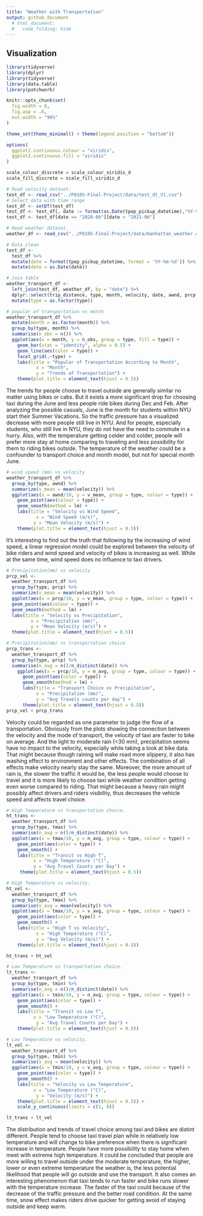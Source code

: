 ```yaml
---
title: "Weather with Transportation"
output: github_document
  # html_document:
  #   code_folding: hide
---
```

## Visualization

```r
library(tidyverse)
library(dplyr)
library(tidyverse)
library(data.table)
library(patchwork)

knitr::opts_chunk$set(
  fig.width = 6,
  fig.asp = .6,
  out.width = "90%"
)

theme_set(theme_minimal() + theme(legend.position = "bottom"))

options(
  ggplot2.continuous.colour = "viridis",
  ggplot2.continuous.fill = "viridis"
)

scale_colour_discrete = scale_colour_viridis_d
scale_fill_discrete = scale_fill_viridis_d
```

```r
# Read velocity dataset.   
test_df <- read_csv("../P8105-Final-Project/data/test_dt_V1.csv")
# Select data with time range
test_df <- setDT(test_df)
test_df <- test_df[, date := format(as.Date(tpep_pickup_datetime),"%Y-%m-%d")]
test_df <- test_df[date >= "2020-06"][date < "2021-06"]

# Read weather dataset. 
weather_df <- read_csv("../P8105-Final-Project/data/manhattan_weather.csv")

# Data clean
test_df <- 
  test_df %>% 
  mutate(date = format(tpep_pickup_datetime, format = '%Y-%m-%d')) %>% 
  mutate(date = as.Date(date))

# Join table
weather_transport_df <-
  left_join(test_df, weather_df, by = "date") %>%
  dplyr::select(trip_distance, type, month, velocity, date, awnd, prcp, snwd, tmax, tmin, tsun) %>% 
  mutate(type = as.factor(type))
```

```r
# popular of transportation vs month
weather_transport_df %>% 
  mutate(month = as.factor(month)) %>% 
  group_by(type, month) %>% 
  summarise(n_obs = n()) %>% 
  ggplot(aes(x = month, y = n_obs, group = type, fill = type)) + 
    geom_bar(stat = "identity", alpha = 0.5) +
    geom_line(aes(color = type)) +
    facet_grid(.~type) +
    labs(title = "Popular of Transportation According to Month", 
           x = "Month", 
           y = "Trends of Transportation") +
    theme(plot.title = element_text(hjust = 0.5))
```

The trends for people choose to travel outside are generally similar no matter using bikes or cabs. But it exists a more significant drop for choosing taxi during the June and less people ride bikes during Dec and Feb. After analyzing the possible casuals, June is the month for students within NYU start their Summer Vacations. So the traffic pressure has a visualized decrease with more people still live in NYU. And for people, especially students, who still live in NYU, they do not have the need to commute in a hurry. Also, with the temperature getting colder and colder, people will prefer more stay at home comparing to traveling and less possibility for them to riding bikes outside. The temperature of the weather could be a confounder to transport choice and month model, but not for special month June. 


```r
# wind speed (mm) vs velocity
weather_transport_df %>% 
  group_by(type, awnd) %>% 
  summarize(v_mean = mean(velocity)) %>% 
  ggplot(aes(x = awnd/10, y = v_mean, group = type, colour = type)) + 
    geom_point(aes(colour = type)) +
    geom_smooth(method = lm) +
    labs(title = "Velocity vs Wind Speed",
           x = "Wind Speed (m/s)", 
          y = "Mean Velocity (m/s)") +
    theme(plot.title = element_text(hjust = 0.5))
```
  
It's interesting to find out the truth that following by the increasing of wind speed, a linear regression model could be explored between the velocity of bike riders and wind speed and velocity of bikes is increasing as well. While at the same time, wind speed does no influence to taxi drivers.  

```r
# Precipitation(mm) vs velocity
prcp_vel <-
  weather_transport_df %>% 
  group_by(type, prcp) %>% 
  summarize(v_mean = mean(velocity)) %>% 
  ggplot(aes(x = prcp/10, y = v_mean, group = type, colour = type)) + 
  geom_point(aes(colour = type)) +
  geom_smooth(method = lm) +
  labs(title = "Velocity vs Precipitation",
         x = "Precipitation (mm)", 
         y = "Mean Velocity (m/s)") +
  theme(plot.title = element_text(hjust = 0.5))

# Precipitation(mm) vs transportation choice
prcp_trans <-
  weather_transport_df %>% 
  group_by(type, prcp) %>% 
  summarise(n_avg = n()/n_distinct(date)) %>% 
    ggplot(aes(x = prcp/10, y = n_avg, group = type, colour = type)) + 
      geom_point(aes(color = type)) +
      geom_smooth(method = lm) +
      labs(title = "Transport Choice vs Precipitation", 
           x = "Precipitation (mm)", 
           y = "Avg Travels counts per day") +
      theme(plot.title = element_text(hjust = 0.5))
prcp_vel + prcp_trans
```

Velocity could be regarded as one parameter to judge the flow of a transportation. Obviously from the plots showing the connection between the velocity and the mode of transport, the velocity of taxi are faster to bike on average. And the light to moderate rain (<30 mm), precipitation seems have no impact to the velocity, especially while taking a look at bike data. That might because though raining will make road more slippery, it also has washing effect to environment and other effects. The combination of all effects make velocity nearly stay the same. Moreover, the more amount of rain is, the slower the traffic it would be, the less people would choose to travel and it is more likely to choose taxi while weather condition getting even worse compared to riding. That might because a heavy rain might possibly affect drivers and riders visibility, thus decreases the vehicle speed and affects travel choice. 

```r
# High Temperature vs transportation choice. 
ht_trans <- 
  weather_transport_df %>% 
  group_by(type, tmax) %>% 
  summarise(n_avg = n()/n_distinct(date)) %>% 
  ggplot(aes(x = tmax/10, y = n_avg, group = type, colour = type)) + 
    geom_point(aes(color = type)) +
    geom_smooth() +
    labs(title = "Transit vs High T", 
          x = "High Temperature (°C)", 
          y = "Avg Travel Counts per Day") +
     theme(plot.title = element_text(hjust = 0.5)) 

# High Temperature vs velocity. 
ht_vel <- 
  weather_transport_df %>% 
  group_by(type, tmax) %>% 
  summarise(v_avg = mean(velocity)) %>% 
  ggplot(aes(x = tmax/10, y = v_avg, group = type, colour = type)) + 
    geom_point(aes(color = type)) +
    geom_smooth() +
    labs(title = "High T vs Velocity", 
           x = "High Temperature (°C)", 
           y = "Avg Velocity (m/s)") +
    theme(plot.title = element_text(hjust = 0.5))

ht_trans + ht_vel
```

```r
# Low Temperature vs transportation choice. 
lt_trans <- 
  weather_transport_df %>% 
  group_by(type, tmin) %>% 
  summarise(n_avg = n()/n_distinct(date)) %>% 
  ggplot(aes(x = tmin/10, y = n_avg, group = type, colour = type)) + 
    geom_point(aes(color = type)) +
    geom_smooth() +
    labs(title = "Transit vs Low T", 
          x = "Low Temperature (°C)", 
           y = "Avg Travel Counts per Day") +
    theme(plot.title = element_text(hjust = 0.5))

# Low Temperature vs velocity. 
lt_vel <- 
  weather_transport_df %>% 
  group_by(type, tmin) %>% 
  summarise(v_avg = mean(velocity)) %>% 
  ggplot(aes(x = tmin/10, y = v_avg, group = type, colour = type)) + 
    geom_point(aes(color = type)) +
    geom_smooth() +
    labs(title = "Velocity vs Low Temperature", 
          x = "Low Temperature (°C)", 
           y = "Velocity (m/s)") +
    theme(plot.title = element_text(hjust = 0.5)) +
    scale_y_continuous(limits = c(1, 8))

lt_trans + lt_vel
```

The distribution and trends of travel choice among taxi and bikes are distint different. People tend to choose taxi travel plan while in relatively low temperature and will change to bike preference when there is significant increase in temperature. People have more possibility to stay home when meet with extreme high temperature. It could be concluded that people are more willing to travel outside under the moderate temperature, the higher, lower or even extreme temperature the weather is, the less potential likelihood that people will go outside and use the transport. It also comes an interesting phenomenon that taxi tends to run faster and bike runs slower with the temperature increase. The faster of the taxi could because of the decrease of the traffic pressure and the better road condition. At the same time, snow effect makes riders drive quicker for getting avoid of staying outside and keep warm. 

